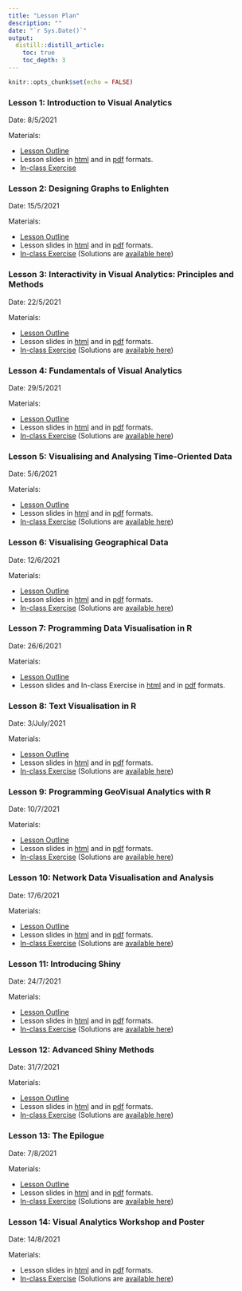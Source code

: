 ```yaml
---
title: "Lesson Plan"
description: ""
date: "`r Sys.Date()`"
output:
  distill::distill_article:
    toc: true
    toc_depth: 3
---
```


```r
knitr::opts_chunk$set(echo = FALSE)
```

### Lesson 1: Introduction to Visual Analytics

Date: 8/5/2021

<p class="nospace">Materials:</p>
- [Lesson Outline](outline/Lesson01_outline.html)
- Lesson slides in [html](lesson/Lesson01/Lesson01-Introduction_to_VAA.html) and in [pdf](lesson/Lesson01/Lesson01-Introduction_to_VAA.pdf) formats.
- [In-class Exercise]()  

### Lesson 2: Designing Graphs to Enlighten 	

Date: 15/5/2021

<p class="nospace">Materials:</p>
- [Lesson Outline](outline/Lesson02_outline.html)
- Lesson slides in [html](lesson/Lesson02/Lesson02-Designing-Graphs-to-Enlighten.html) and in [pdf](lesson/Lesson02/Lesson02-Designing-Graphs-to-Enlighten.pdf) formats.
- [In-class Exercise](worksheets/intro-rmarkdown.Rmd) (Solutions are [available here](worksheets/intro-rmarkdown-solutions.Rmd))

### Lesson 3: Interactivity in Visual Analytics: Principles and Methods

Date: 22/5/2021

<p class="nospace">Materials:</p>
- [Lesson Outline](outline/Lesson03_outline.html)
- Lesson slides in [html](lesson/Lesson03/Lesson03-Interactivity_in_Visual_Analytics.html) and in [pdf](lesson/Lesson03/Lesson03-Interactivity_in_Visual_Analytics.pdf) formats.
- [In-class Exercise](worksheets/intro-rmarkdown.Rmd) (Solutions are [available here](worksheets/intro-rmarkdown-solutions.Rmd))

### Lesson 4: Fundamentals of Visual Analytics 	

Date: 29/5/2021

<p class="nospace">Materials:</p>
- [Lesson Outline](outline/Lesson04_outline.html)
- Lesson slides in [html](lesson/Lesson04/Lesson04-Fundamentals_of_Visual_Analytics.html) and in [pdf](lesson/Lesson04/Lesson04-Fundamentals_of_Visual_Analytics.pdf) formats.  
- [In-class Exercise](worksheets/intro-rmarkdown.Rmd) (Solutions are [available here](worksheets/intro-rmarkdown-solutions.Rmd))

### Lesson 5: Visualising and Analysing Time-Oriented Data 	

Date: 5/6/2021

<p class="nospace">Materials:</p>
- [Lesson Outline](outline/Lesson05_outline.html)
- Lesson slides in [html](lesson/Lesson05/Lesson05-It_is_About_Time.html) and in [pdf](lesson/Lesson05/Lesson05-It_is_About_Time.pdf) formats.
- [In-class Exercise](worksheets/intro-rmarkdown.Rmd) (Solutions are [available here](worksheets/intro-rmarkdown-solutions.Rmd))

### Lesson 6: Visualising Geographical Data

Date: 12/6/2021

<p class="nospace">Materials:</p>
- [Lesson Outline](outline/Lesson06_outline.html)
- Lesson slides in [html](lesson/Lesson06/Lesson06-Visualising_Geographical_Data.html) and in [pdf](lesson/Lesson06/Lesson06-Visualising_Geographical_Data.pdf) formats.
- [In-class Exercise](worksheets/intro-rmarkdown.Rmd) (Solutions are [available here](worksheets/intro-rmarkdown-solutions.Rmd))

### Lesson 7: Programming Data Visualisation in R

Date: 26/6/2021

<p class="nospace">Materials:</p>
- [Lesson Outline](outline/Lesson07_outline.html)
- Lesson slides and In-class Exercise in [html](lesson/Lesson07/Lesson07-Programming_DataViz.html) and in [pdf](lesson/Lesson07/Lesson07-Programming_DataViz.pdf) formats.  


### Lesson 8: Text Visualisation in R  	

Date: 3/July/2021

<p class="nospace">Materials:</p>
- [Lesson Outline](outline/Lesson08_outline.html)
- Lesson slides in [html]() and in [pdf]() formats.  
- [In-class Exercise](worksheets/intro-rmarkdown.Rmd) (Solutions are [available here](worksheets/intro-rmarkdown-solutions.Rmd))

### Lesson 9: Programming GeoVisual Analytics with R 

Date: 10/7/2021

<p class="nospace">Materials:</p>
- [Lesson Outline](outline/Lesson09_outline.html)
- Lesson slides in [html]() and in [pdf]() formats.  
- [In-class Exercise](worksheets/intro-rmarkdown.Rmd) (Solutions are [available here](worksheets/intro-rmarkdown-solutions.Rmd))

### Lesson 10: Network Data Visualisation and Analysis

Date: 17/6/2021

<p class="nospace">Materials:</p>
- [Lesson Outline](outline/Lesson10_outline.html)
- Lesson slides in [html]() and in [pdf]() formats.  
- [In-class Exercise](worksheets/intro-rmarkdown.Rmd) (Solutions are [available here](worksheets/intro-rmarkdown-solutions.Rmd))

### Lesson 11: Introducing Shiny

Date: 24/7/2021

<p class="nospace">Materials:</p>
- [Lesson Outline](outline/Lesson11_outline.html)
- Lesson slides in [html]() and in [pdf]() formats.  
- [In-class Exercise](worksheets/intro-rmarkdown.Rmd) (Solutions are [available here](worksheets/intro-rmarkdown-solutions.Rmd))

### Lesson 12: Advanced Shiny Methods

Date: 31/7/2021

<p class="nospace">Materials:</p>
- [Lesson Outline](outline/Lesson12_outline.html)
- Lesson slides in [html]() and in [pdf]() formats.  
- [In-class Exercise](worksheets/intro-rmarkdown.Rmd) (Solutions are [available here](worksheets/intro-rmarkdown-solutions.Rmd))

### Lesson 13: The Epilogue

Date: 7/8/2021

<p class="nospace">Materials:</p>
- [Lesson Outline](outline/Lesson13_outline.html)
- Lesson slides in [html]() and in [pdf]() formats.  
- [In-class Exercise](worksheets/intro-rmarkdown.Rmd) (Solutions are [available here](worksheets/intro-rmarkdown-solutions.Rmd))

### Lesson 14: Visual Analytics Workshop and Poster

Date: 14/8/2021

<p class="nospace">Materials:</p>
- Lesson slides in [html]() and in [pdf]() formats.  
- [In-class Exercise](worksheets/intro-rmarkdown.Rmd) (Solutions are [available here](worksheets/intro-rmarkdown-solutions.Rmd))



